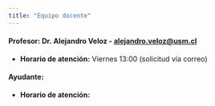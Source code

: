 ```yaml
---
title: "Equipo docente"
---
```


#### **Profesor:** Dr. Alejandro Veloz - [alejandro.veloz\@usm.cl](mailto:alejandro.veloz@usm.cl)

-   **Horario de atención:** Viernes 13:00 (solicitud vía correo)

#### **Ayudante:**

-   **Horario de atención:**